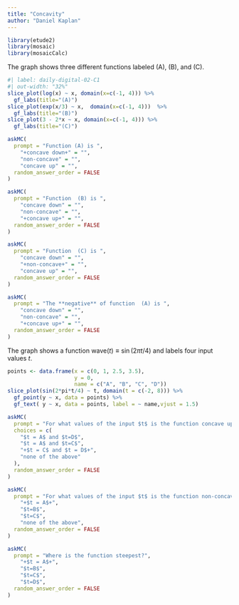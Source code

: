 ```yaml
---
title: "Concavity"
author: "Daniel Kaplan"
---
```


```r
library(etude2)
library(mosaic)
library(mosaicCalc)
```

The graph shows three different functions labeled (A), (B), and (C).

```r
#| label: daily-digital-02-C1
#| out-width: "32%"
slice_plot(log(x) ~ x, domain(x=c(-1, 4))) %>%
  gf_labs(title="(A)")
slice_plot(exp(x/3) ~ x,  domain(x=c(-1, 4)))  %>%
  gf_labs(title="(B)")
slice_plot(3 - 2*x ~ x, domain(x=c(-1, 4))) %>%
  gf_labs(title="(C)")
```

```r
askMC(
  prompt = "Function (A) is ",
    "+concave down+" = "",
    "non-concave" = "",
    "concave up" = "",
  random_answer_order = FALSE
)
```

```r
askMC(
  prompt = "Function  (B) is ",
    "concave down" = "",
    "non-concave" = "",
    "+concave up+" = "",
  random_answer_order = FALSE
)
```

```r
askMC(
  prompt = "Function  (C) is ",
    "concave down" = "",
    "+non-concave+" = "",
    "concave up" = "",
  random_answer_order = FALSE
)
```

```r
askMC(
  prompt = "The **negative** of function  (A) is ",
    "concave down" = "",
    "non-concave" = "",
    "+concave up+" = "",
  random_answer_order = FALSE
)
```

The graph shows a function $\text{wave}(t) \equiv \sin(2 \pi t/4)$ and labels four input values  $t$. 


```r
points <- data.frame(x = c(0, 1, 2.5, 3.5),
                     y = 0,
                     name = c("A", "B", "C", "D"))
slice_plot(sin(2*pi*t/4) ~ t, domain(t = c(-2, 8))) %>%
  gf_point(y ~ x, data = points) %>%
  gf_text( y ~ x, data = points, label = ~ name,vjust = 1.5)
```


```r
askMC(
  prompt = "For what values of the input $t$ is the function concave up?",
  choices = c(
    "$t = A$ and $t=D$",
    "$t = A$ and $t=C$",
    "+$t = C$ and $t = D$+",
    "none of the above"
  ),
  random_answer_order = FALSE
)
```

```r
askMC(
  prompt = "For what values of the input $t$ is the function non-concave?",
    "+$t = A$+",
    "$t=B$",
    "$t=C$",
    "none of the above",  
  random_answer_order = FALSE
)
```

```r
askMC(
  prompt = "Where is the function steepest?",
    "+$t = A$+",
    "$t=B$",
    "$t=C$",
    "$t=D$",
  random_answer_order = FALSE
)
```
